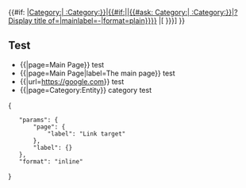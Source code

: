 <onlyinclude>{{#if: {{{page|}}}<!--
-->|[[{{#replace:{{{page}}}|Category:|<nowiki/> :Category:}}|{{#if:{{{label|}}}|{{{label}}}|{{#ask: [[{{#replace:{{{page}}}|Category:|<nowiki/> :Category:}}]]|?Display title of=|mainlabel=-|format=plain}}}}]]<!--
-->|[{{{url}}} {{{label|{{{url}}}}}}]<!--
-->}}<nowiki /></onlyinclude>
<noinclude>
== Test ==
* {{{{FULLPAGENAME}}|page=Main Page}} test
* {{{{FULLPAGENAME}}|page=Main Page|label=The main page}} test
* {{{{FULLPAGENAME}}|url=https://google.com}} test
* {{{{FULLPAGENAME}}|page=Category:Entity}} category test
<templatedata>
{
	"params": {
		"page": {
			"label": "Link target"
		},
		"label": {}
	},
	"format": "inline"
}
</templatedata>
</noinclude>